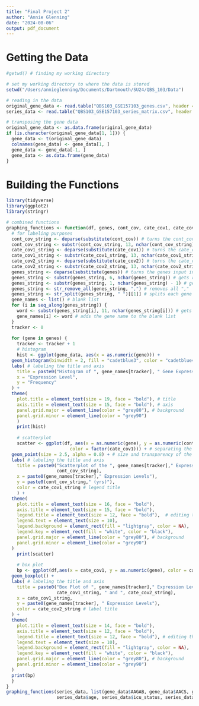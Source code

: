 ```yaml
---
title: "Final Project 2"
author: "Annie Glenning"
date: "2024-08-06"
output: pdf_document
---
```

# Getting the Data

```r
#getwd() # finding my working directory 
```

```r
# set my working directory to where the data is stored
setwd("/Users/annieglenning/Documents/Dartmouth/SU24/QBS_103/Data")

# reading in the data
original_gene_data <- read.table("QBS103_GSE157103_genes.csv", header = TRUE, sep = ",") 
series_data <- read.table("QBS103_GSE157103_series_matrix.csv", header = TRUE, sep = ",")
```

```r
# transposing the gene data 
original_gene_data <- as.data.frame(original_gene_data)
if (is.character(original_gene_data[1, 1])) {
  gene_data <- t(original_gene_data)
  colnames(gene_data) <- gene_data[1, ]
  gene_data <- gene_data[-1, ]
  gene_data <- as.data.frame(gene_data)
}
```

# Building the Functions 

```r
library(tidyverse) 
library(ggplot2)
library(stringr)
```

```r
# combined functions 
graphing_functions <- function(df, genes, cont_cov, cate_cov1, cate_cov2) {
  # for labeling purposes 
  cont_cov_string <- deparse(substitute(cont_cov)) # turns the cont_cov input into a string
  cont_cov_string <- substr(cont_cov_string, 13, nchar(cont_cov_string)) # gets rid of series_data$
  cate_cov1_string <- deparse(substitute(cate_cov1)) # turns the cate_cov1 input into a string
  cate_cov1_string <- substr(cate_cov1_string, 13, nchar(cate_cov1_string)) # gets rid of series_data$
  cate_cov2_string <- deparse(substitute(cate_cov2)) # turns the cate_cov2 input into a string
  cate_cov2_string <- substr(cate_cov2_string, 13, nchar(cate_cov2_string)) # gets rid of series_data$
  genes_string <- deparse(substitute(genes)) # turns the genes input into a string
  genes_string <- substr(genes_string, 6, nchar(genes_string)) # gets rid of "list("
  genes_string <- substr(genes_string, 1, nchar(genes_string) - 1) # gets rid of ")"
  genes_string <- str_remove_all(genes_string, ",") # removes all ","
  genes_string <- str_split(genes_string, " ")[[1]] # splits each gene into a lst
  gene_names <- list() # blank list
  for (i in seq_along(genes_string)) {
    word <- substr(genes_string[i], 11, nchar(genes_string[i])) # gets rid of "gene_data$"
    gene_names[i] <- word # adds the gene name to the blank list 
  }
  tracker <- 0
  
  for (gene in genes) {
    tracker <- tracker + 1
    # histogram 
    hist <- ggplot(gene_data, aes(x = as.numeric(gene))) +
  geom_histogram(binwidth = 2, fill = "cadetblue3", color = "cadetblue4") +
  labs( # labeling the title and axis
    title = paste0("Histogram of ", gene_names[tracker], " Gene Expression Levels"), 
    x = "Expression Level", 
    y = "Frequency"
  ) +
  theme(
    plot.title = element_text(size = 19, face = "bold"), # title
    axis.title = element_text(size = 15, face = "bold"), # axis 
    panel.grid.major = element_line(color = "grey80"), # background 
    panel.grid.minor = element_line(color = "grey90")
    )
    print(hist)
    
    # scatterplot 
    scatter <- ggplot(df, aes(x = as.numeric(gene), y = as.numeric(cont_cov), 
                        color = factor(cate_cov1))) + # separating the points by icu status 
  geom_point(size = 2.5, alpha = 0.8) + # size and transparency of the point
  labs( # labeling the title and axis 
    title = paste0("Scatterplot of the ", gene_names[tracker]," Expression Levels vs. ", 
                   cont_cov_string), 
    x = paste0(gene_names[tracker]," Expression Levels"), 
    y = paste0(cont_cov_string," (yrs)"),
    color = cate_cov1_string # legend title
    ) + 
  theme(
    plot.title = element_text(size = 16, face = "bold"), 
    axis.title = element_text(size = 15, face = "bold"), 
    legend.title = element_text(size = 12, face = "bold"),  # editing the legend 
    legend.text = element_text(size = 10), 
    legend.background = element_rect(fill = "lightgray", color = NA), 
    legend.key = element_rect(fill = "white", color = "black"),
    panel.grid.major = element_line(color = "grey80"), # background 
    panel.grid.minor = element_line(color = "grey90")
  )
    print(scatter)
    
    # box plot 
    bp <- ggplot(df,aes(x = cate_cov1, y = as.numeric(gene), color = cate_cov2)) +
  geom_boxplot() +
  labs( # labeling the title and axis 
    title = paste0("Box Plot of ", gene_names[tracker]," Expression Levels by ", 
                   cate_cov1_string, " and ", cate_cov2_string),
    x = cate_cov1_string, 
    y = paste0(gene_names[tracker], " Expression Levels"),
    color = cate_cov2_string # label title 
  ) +
  theme(
    plot.title = element_text(size = 14, face = "bold"),
    axis.title = element_text(size = 12, face = "bold"),
    legend.title = element_text(size = 12, face = "bold"), # editing the legend 
    legend.text = element_text(size = 10),
    legend.background = element_rect(fill = "lightgray", color = NA), 
    legend.key = element_rect(fill = "white", color = "black"),
    panel.grid.major = element_line(color = "grey80"), # background 
    panel.grid.minor = element_line(color = "grey90")
  ) 
  print(bp)
  }
}
graphing_functions(series_data, list(gene_data$AAGAB, gene_data$AACS, gene_data$AAK1), 
                   series_data$age, series_data$icu_status, series_data$sex)
```

